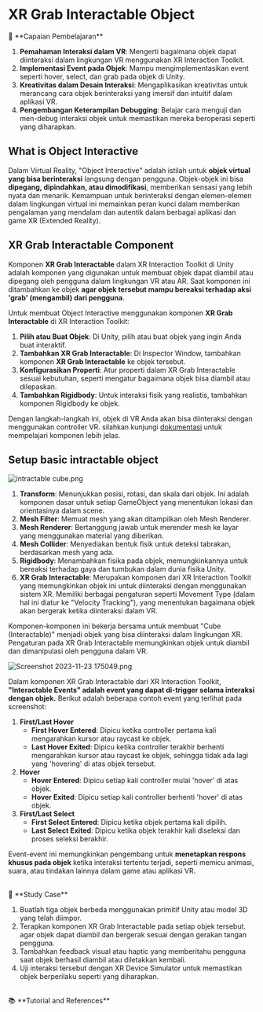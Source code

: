 # XR Grab Interactable Object

<aside>
📌 **Capaian Pembelajaran**

1. **Pemahaman Interaksi dalam VR**: Mengerti bagaimana objek dapat diinteraksi dalam lingkungan VR menggunakan XR Interaction Toolkit.
2. **Implementasi Event pada Objek**: Mampu mengimplementasikan event seperti hover, select, dan grab pada objek di Unity.
3. **Kreativitas dalam Desain Interaksi**: Mengaplikasikan kreativitas untuk merancang cara objek berinteraksi yang imersif dan intuitif dalam aplikasi VR.
4. **Pengembangan Keterampilan Debugging**: Belajar cara menguji dan men-debug interaksi objek untuk memastikan mereka beroperasi seperti yang diharapkan.
</aside>

## What is Object Interactive

Dalam Virtual Reality, "Object Interactive" adalah istilah untuk **objek virtual yang bisa berinteraksi** langsung dengan pengguna. Objek-objek ini bisa **dipegang, dipindahkan, atau dimodifikasi**, memberikan sensasi yang lebih nyata dan menarik. Kemampuan untuk berinteraksi dengan elemen-elemen dalam lingkungan virtual ini memainkan peran kunci dalam memberikan pengalaman yang mendalam dan autentik dalam berbagai aplikasi dan game XR (Extended Reality).

## XR Grab Interactable Component

Komponen **XR Grab Interactable** dalam XR Interaction Toolkit di Unity adalah komponen yang digunakan untuk membuat objek dapat diambil atau dipegang oleh pengguna dalam lingkungan VR atau AR. Saat komponen ini ditambahkan ke objek **agar objek tersebut mampu bereaksi terhadap aksi 'grab' (mengambil) dari pengguna**.

Untuk membuat Object Interactive menggunakan komponen **XR Grab Interactable** di XR Interaction Toolkit:

1. **Pilih atau Buat Objek**: Di Unity, pilih atau buat objek yang ingin Anda buat interaktif.
2. **Tambahkan XR Grab Interactable**: Di Inspector Window, tambahkan komponen **XR Grab Interactable** ke objek tersebut.
3. **Konfigurasikan Properti**: Atur properti dalam XR Grab Interactable sesuai kebutuhan, seperti mengatur bagaimana objek bisa diambil atau dilepaskan.
4. **Tambahkan Rigidbody**: Untuk interaksi fisik yang realistis, tambahkan komponen Rigidbody ke objek.

Dengan langkah-langkah ini, objek di VR Anda akan bisa diinteraksi dengan menggunakan controller VR. silahkan kunjungi [dokumentasi](https://docs.unity3d.com/Packages/com.unity.xr.interaction.toolkit@2.5/manual/xr-grab-interactable.html) untuk mempelajari komponen lebih jelas.

## Setup basic intractable object

![intractable cube.png](https://prod-files-secure.s3.us-west-2.amazonaws.com/6ab59f96-5651-42d9-b147-b6276ed57ed6/8e091d34-f9ec-43ef-b92a-12cec6511645/intractable_cube.png)

1. **Transform**: Menunjukkan posisi, rotasi, dan skala dari objek. Ini adalah komponen dasar untuk setiap GameObject yang menentukan lokasi dan orientasinya dalam scene.
2. **Mesh Filter**: Memuat mesh yang akan ditampilkan oleh Mesh Renderer.
3. **Mesh Renderer**: Bertanggung jawab untuk merender mesh ke layar yang menggunakan material yang diberikan.
4. **Mesh Collider**: Menyediakan bentuk fisik untuk deteksi tabrakan, berdasarkan mesh yang ada.
5. **Rigidbody**: Menambahkan fisika pada objek, memungkinkannya untuk bereaksi terhadap gaya dan tumbukan dalam dunia fisika Unity.
6. **XR Grab Interactable**: Merupakan komponen dari XR Interaction Toolkit yang memungkinkan objek ini untuk diinteraksi dengan menggunakan sistem XR. Memiliki berbagai pengaturan seperti Movement Type (dalam hal ini diatur ke "Velocity Tracking"), yang menentukan bagaimana objek akan bergerak ketika diinteraksi dalam VR.

Komponen-komponen ini bekerja bersama untuk membuat "Cube (Interactable)" menjadi objek yang bisa diinteraksi dalam lingkungan XR. Pengaturan pada XR Grab Interactable memungkinkan objek untuk diambil dan dimanipulasi oleh pengguna dalam VR.

![Screenshot 2023-11-23 175049.png](https://prod-files-secure.s3.us-west-2.amazonaws.com/6ab59f96-5651-42d9-b147-b6276ed57ed6/490e75e8-f843-499a-af55-71e535b0706b/Screenshot_2023-11-23_175049.png)

Dalam komponen XR Grab Interactable dari XR Interaction Toolkit, **"Interactable Events" adalah event yang dapat di-trigger selama interaksi dengan objek.** Berikut adalah beberapa contoh event yang terlihat pada screenshot:

1. **First/Last Hover**
    - **First Hover Entered**: Dipicu ketika controller pertama kali mengarahkan kursor atau raycast ke objek.
    - **Last Hover Exited**: Dipicu ketika controller terakhir berhenti mengarahkan kursor atau raycast ke objek, sehingga tidak ada lagi yang 'hovering' di atas objek tersebut.
2. **Hover**
    - **Hover Entered**: Dipicu setiap kali controller mulai 'hover' di atas objek.
    - **Hover Exited**: Dipicu setiap kali controller berhenti 'hover' di atas objek.
3. **First/Last Select**
    - **First Select Entered**: Dipicu ketika objek pertama kali dipilih.
    - **Last Select Exited**: Dipicu ketika objek terakhir kali diseleksi dan proses seleksi berakhir.

Event-event ini memungkinkan pengembang untuk **menetapkan respons khusus pada objek** ketika interaksi tertentu terjadi, seperti memicu animasi, suara, atau tindakan lainnya dalam game atau aplikasi VR.

<br/>
<aside>
🌟 **Study Case**

1. Buatlah tiga objek berbeda menggunakan primitif Unity atau model 3D yang telah diimpor.
2. Terapkan komponen XR Grab Interactable pada setiap objek tersebut. agar objek dapat diambil dan bergerak sesuai dengan gerakan tangan pengguna.
3. Tambahkan feedback visual atau haptic yang memberitahu pengguna saat objek berhasil diambil atau diletakkan kembali.
4. Uji interaksi tersebut dengan XR Device Simulator untuk memastikan objek berperilaku seperti yang diharapkan.
</aside>

<br/>
<aside>
📚 **Tutorial and References**

</aside>